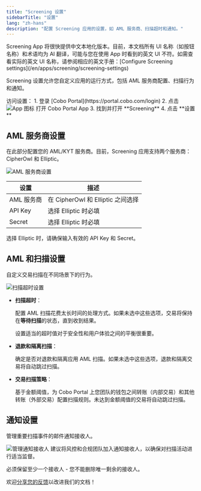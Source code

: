 ```yaml
---
title: "Screening 设置"
sidebarTitle: "设置"
lang: "zh-hans"
description: "配置 Screening 应用的设置，如 AML 服务商、扫描超时和通知。"
---
```


<Note>
Screening App 将很快提供中文本地化版本。目前，本文档所有 UI 名称（如按钮名称）和术语均为 AI 翻译，可能与您在使用 App 时看到的英文 UI 不符。如需查看实际的英文 UI 名称，请参阅相应的英文手册：[Configure Screening settings](/en/apps/screening/screening-settings)
</Note>

Screening 设置允许您自定义应用的运行方式，包括 AML 服务商配置、扫描行为和通知。

<Info>
访问设置：
1. 登录 [Cobo Portal](https://portal.cobo.com/login)
2. 点击 <img src="/en/images/common/icon_apps.svg" className="icon" alt="App 图标"/> 打开 Cobo Portal App
3. 找到并打开 **Screening**
4. 点击 **设置**
</Info>

## AML 服务商设置

在此部分配置您的 AML/KYT 服务商。目前，Screening 应用支持两个服务商：CipherOwl 和 Elliptic。

<img src="/en/images/portal-apps/screening/settings-provider.png" className="screenshot_modal" alt="AML 服务商设置"/>

| 设置 | 描述 |
| --- | --- |
| AML 服务商 | 在 CipherOwl 和 Elliptic 之间选择 |
| API Key | 选择 Elliptic 时必填 |
| Secret | 选择 Elliptic 时必填 |

<Note>选择 Elliptic 时，请确保输入有效的 API Key 和 Secret。</Note>

## AML 和扫描设置

自定义交易扫描在不同场景下的行为。

<img src="/en/images/portal-apps/screening/settings-aml.png" className="screenshot_modal" alt="扫描超时设置"/>

- **扫描超时**：

    配置 AML 扫描花费太长时间的处理方式。如果未选中这些选项，交易将保持在**等待扫描**的状态，直到收到结果。

    <Info>设置适当的超时值对于安全性和用户体验之间的平衡很重要。</Info>

- **退款和隔离扫描**：

    确定是否对退款和隔离应用 AML 扫描。如果未选中这些选项，退款和隔离交易将自动跳过扫描。

- **交易扫描策略**：

    基于金额阈值，为 Cobo Portal 上您团队的钱包之间转账（内部交易）和其他转账（外部交易）配置扫描规则。未达到金额阈值的交易将自动跳过扫描。

## 通知设置

管理重要扫描事件的邮件通知接收人。

<img src="/en/images/portal-apps/screening/settings-notification.png" className="screenshot_modal" alt="管理通知接收人"/>

<Note>
建议将风控和合规团队加入通知接收人，以确保对扫描活动进行适当监督。
</Note>

<Info>必须保留至少一个接收人 - 您不能删除唯一剩余的接收人。</Info>

<Tip>欢迎[分享您的反馈](https://forms.zohopublic.com/cobo/form/DocumentFeedbackForm/formperma/QvLOhxJv1_JMsJ-1dleZ8Itb_7rzN-LtgvsDdxosoVI?referrername=manuals)以改进我们的文档！</Tip>
